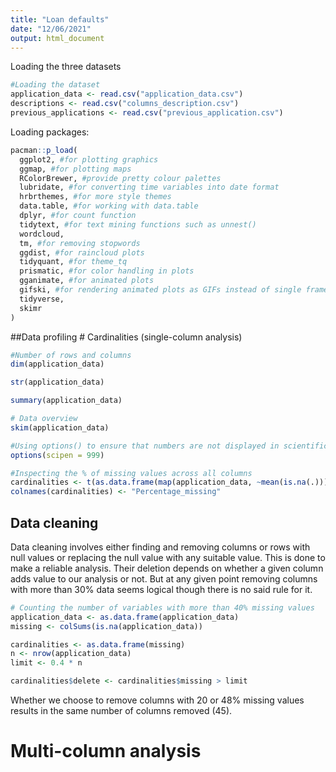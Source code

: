 ```yaml
---
title: "Loan defaults"
date: "12/06/2021"
output: html_document
---
```


Loading the three datasets
```r
#Loading the dataset
application_data <- read.csv("application_data.csv")
descriptions <- read.csv("columns_description.csv")
previous_applications <- read.csv("previous_application.csv")
```

Loading packages:
```r
pacman::p_load(
  ggplot2, #for plotting graphics
  ggmap, #for plotting maps
  RColorBrewer, #provide pretty colour palettes
  lubridate, #for converting time variables into date format
  hrbrthemes, #for more style themes
  data.table, #for working with data.table
  dplyr, #for count function
  tidytext, #for text mining functions such as unnest()
  wordcloud,
  tm, #for removing stopwords
  ggdist, #for raincloud plots
  tidyquant, #for theme_tq
  prismatic, #for color handling in plots
  gganimate, #for animated plots
  gifski, #for rendering animated plots as GIFs instead of single frames
  tidyverse,
  skimr
)
```

##Data profiling
# Cardinalities (single-column analysis)
```r
#Number of rows and columns
dim(application_data)

str(application_data)

summary(application_data)
```

```r
# Data overview
skim(application_data)

#Using options() to ensure that numbers are not displayed in scientific notation
options(scipen = 999)

#Inspecting the % of missing values across all columns
cardinalities <- t(as.data.frame(map(application_data, ~mean(is.na(.)))))
colnames(cardinalities) <- "Percentage_missing"
```

## Data cleaning
Data cleaning involves either finding and removing columns or rows with null values or replacing the null value with any suitable value. This is done to make a reliable analysis.
Their deletion depends on whether a given column adds value to our analysis or not.
But at any given point removing columns with more than 30% data seems logical though there is no said rule for it.

```r
# Counting the number of variables with more than 40% missing values
application_data <- as.data.frame(application_data)
missing <- colSums(is.na(application_data))

cardinalities <- as.data.frame(missing)
n <- nrow(application_data)
limit <- 0.4 * n

cardinalities$delete <- cardinalities$missing > limit
```

Whether we choose to remove columns with 20 or 48% missing values results in the same number of columns removed (45). 

# Multi-column analysis












